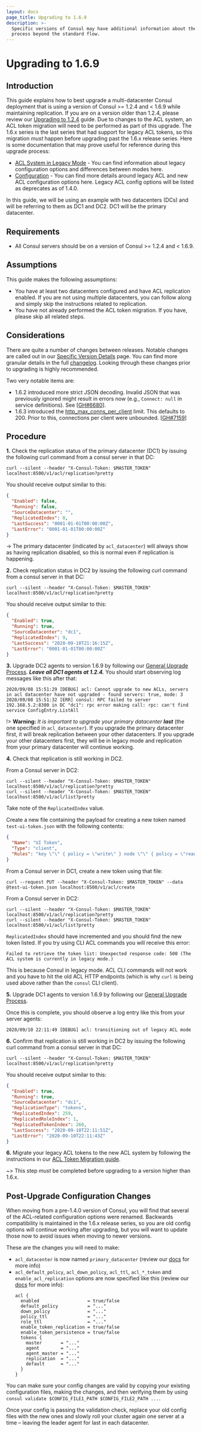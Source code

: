```yaml
---
layout: docs
page_title: Upgrading to 1.6.9
description: >-
  Specific versions of Consul may have additional information about the upgrade
  process beyond the standard flow.
---
```


# Upgrading to 1.6.9

## Introduction

This guide explains how to best upgrade a multi-datacenter Consul deployment that is using
a version of Consul >= 1.2.4 and < 1.6.9 while maintaining replication. If you are on a version
older than 1.2.4, please review our [Upgrading to 1.2.4](/docs/upgrading/instructions/upgrade-to-1-2-x)
guide. Due to changes to the ACL system, an ACL token migration will need to be performed
as part of this upgrade. The 1.6.x series is the last series that had support for legacy
ACL tokens, so this migration _must_ happen before upgrading past the 1.6.x release series.
Here is some documentation that may prove useful for reference during this upgrade process:

- [ACL System in Legacy Mode](https://www.consul.io/docs/acl/acl-legacy) - You can find
  information about legacy configuration options and differences between modes here.
- [Configuration](https://www.consul.io/docs/agent/options) - You can find more details
  around legacy ACL and new ACL configuration options here. Legacy ACL config options
  will be listed as deprecates as of 1.4.0.

In this guide, we will be using an example with two datacenters (DCs) and will be
referring to them as DC1 and DC2. DC1 will be the primary datacenter.

## Requirements

- All Consul servers should be on a version of Consul >= 1.2.4 and < 1.6.9.

## Assumptions

This guide makes the following assumptions:

- You have at least two datacenters configured and have ACL replication enabled. If you are
  not using multiple datacenters, you can follow along and simply skip the instructions related
  to replication.
- You have not already performed the ACL token migration. If you have, please skip all related
  steps.

## Considerations

There are quite a number of changes between releases. Notable changes
are called out in our [Specific Version Details](/docs/upgrading/upgrade-specific#consul-1-6-3)
page. You can find more granular details in the full [changelog](https://github.com/hashicorp/consul/blob/main/CHANGELOG.md#124-november-27-2018).
Looking through these changes prior to upgrading is highly recommended.

Two very notable items are:

- 1.6.2 introduced more strict JSON decoding. Invalid JSON that was previously ignored might result in errors now (e.g., `Connect: null` in service definitions). See [[GH#6680](https://github.com/hashicorp/consul/pull/6680)].
- 1.6.3 introduced the [http_max_conns_per_client](https://www.consul.io/docs/agent/options.html#http_max_conns_per_client) limit. This defaults to 200. Prior to this, connections per client were unbounded. [[GH#7159](https://github.com/hashicorp/consul/issues/7159)]

## Procedure

**1.** Check the replication status of the primary datacenter (DC1) by issuing the following curl command from a
consul server in that DC:

```shell
curl --silent --header "X-Consul-Token: $MASTER_TOKEN" localhost:8500/v1/acl/replication?pretty
```

You should receive output similar to this:

```json
{
  "Enabled": false,
  "Running": false,
  "SourceDatacenter": "",
  "ReplicatedIndex": 0,
  "LastSuccess": "0001-01-01T00:00:00Z",
  "LastError": "0001-01-01T00:00:00Z"
}
```

-> The primary datacenter (indicated by `acl_datacenter`) will always show as having replication
disabled, so this is normal even if replication is happening.

**2.** Check replication status in DC2 by issuing the following curl command from a
consul server in that DC:

```shell
curl --silent --header "X-Consul-Token: $MASTER_TOKEN" localhost:8500/v1/acl/replication?pretty
```

You should receive output similar to this:

```json
{
  "Enabled": true,
  "Running": true,
  "SourceDatacenter": "dc1",
  "ReplicatedIndex": 9,
  "LastSuccess": "2020-09-10T21:16:15Z",
  "LastError": "0001-01-01T00:00:00Z"
}
```

**3.** Upgrade DC2 agents to version 1.6.9 by following our [General Upgrade Process](/docs/upgrading/instructions/general-process). _**Leave all DC1 agents at 1.2.4.**_ You should start observing log messages like this after that:

```log
2020/09/08 15:51:29 [DEBUG] acl: Cannot upgrade to new ACLs, servers in acl datacenter have not upgraded - found servers: true, mode: 3
2020/09/08 15:51:32 [ERR] consul: RPC failed to server 192.168.5.2:8300 in DC "dc1": rpc error making call: rpc: can't find service ConfigEntry.ListAll
```

!> **Warning:** _It is important to upgrade your primary datacenter **last**_ (the one
specified in `acl_datacenter`). If you upgrade the primary datacenter first, it will
break replication between your other datacenters. If you upgrade your other datacenters
first, they will be in legacy mode and replication from your primary datacenter will
continue working.

**4.** Check that replication is still working in DC2.

From a Consul server in DC2:

```shell
curl --silent --header "X-Consul-Token: $MASTER_TOKEN" localhost:8500/v1/acl/replication?pretty
curl --silent --header "X-Consul-Token: $MASTER_TOKEN" localhost:8500/v1/acl/list?pretty
```

Take note of the `ReplicatedIndex` value.

Create a new file containing the payload for creating a new token named `test-ui-token.json`
with the following contents:

<CodeBlockConfig filename="test-ui-token.json">

```json
{
  "Name": "UI Token",
  "Type": "client",
  "Rules": "key \"\" { policy = \"write\" } node \"\" { policy = \"read\" } service \"\" { policy = \"read\" }"
}
```

</CodeBlockConfig>

From a Consul server in DC1, create a new token using that file:

```shell
curl --request PUT --header "X-Consul-Token: $MASTER_TOKEN" --data @test-ui-token.json localhost:8500/v1/acl/create
```

From a Consul server in DC2:

```shell
curl --silent --header "X-Consul-Token: $MASTER_TOKEN" localhost:8500/v1/acl/replication?pretty
curl --silent --header "X-Consul-Token: $MASTER_TOKEN" localhost:8500/v1/acl/list?pretty
```

`ReplicatedIndex` should have incremented and you should find the new token listed. If you try using CLI ACL commands you will receive this error:

```log
Failed to retrieve the token list: Unexpected response code: 500 (The ACL system is currently in legacy mode.)
```

This is because Consul in legacy mode. ACL CLI commands will not work and you have to hit the old ACL HTTP endpoints (which is why `curl` is being used above rather than the `consul` CLI client).

**5.** Upgrade DC1 agents to version 1.6.9 by following our [General Upgrade Process](/docs/upgrading/instructions/general-process).

Once this is complete, you should observe a log entry like this from your server agents:

```log
2020/09/10 22:11:49 [DEBUG] acl: transitioning out of legacy ACL mode
```

**6.** Confirm that replication is still working in DC2 by issuing the following curl command from a
consul server in that DC:

```shell
curl --silent --header "X-Consul-Token: $MASTER_TOKEN" localhost:8500/v1/acl/replication?pretty
```

You should receive output similar to this:

```json
{
  "Enabled": true,
  "Running": true,
  "SourceDatacenter": "dc1",
  "ReplicationType": "tokens",
  "ReplicatedIndex": 259,
  "ReplicatedRoleIndex": 1,
  "ReplicatedTokenIndex": 260,
  "LastSuccess": "2020-09-10T22:11:51Z",
  "LastError": "2020-09-10T22:11:43Z"
}
```

**6.** Migrate your legacy ACL tokens to the new ACL system by following the instructions in our [ACL Token Migration guide](https://www.consul.io/docs/acl/acl-migrate-tokens).

~> This step _must_ be completed before upgrading to a version higher than 1.6.x.

## Post-Upgrade Configuration Changes

When moving from a pre-1.4.0 version of Consul, you will find that several of the ACL-related
configuration options were renamed. Backwards compatibility is maintained in the 1.6.x release
series, so you are old config options will continue working after upgrading, but you will want to
update those now to avoid issues when moving to newer versions.

These are the changes you will need to make:

- `acl_datacenter` is now named `primary_datacenter` (review our [docs](https://www.consul.io/docs/agent/options#primary_datacenter) for more info)
- `acl_default_policy`, `acl_down_policy`, `acl_ttl`, `acl_*_token` and `enable_acl_replication` options are now specified like this (review our [docs](https://www.consul.io/docs/agent/options#acl) for more info):
  ```hcl
  acl {
    enabled                  = true/false
    default_policy           = "..."
    down_policy              = "..."
    policy_ttl               = "..."
    role_ttl                 = "..."
    enable_token_replication = true/false
    enable_token_persistence = true/false
    tokens {
      master       = "..."
      agent        = "..."
      agent_master = "..."
      replication  = "..."
      default      = "..."
    }
  }
  ```

You can make sure your config changes are valid by copying your existing configuration files,
making the changes, and then verifying them by using `consul validate $CONFIG_FILE1_PATH $CONFIG_FILE2_PATH ...`.

Once your config is passing the validation check, replace your old config files with the new ones
and slowly roll your cluster again one server at a time – leaving the leader agent for last in each
datacenter.

